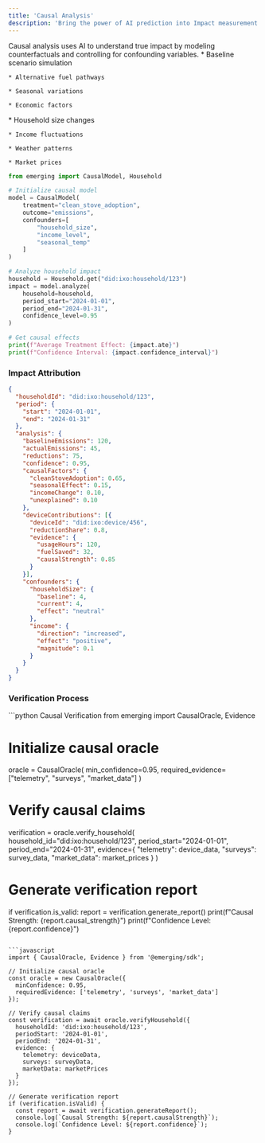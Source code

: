 ```yaml
---
title: 'Causal Analysis'
description: 'Bring the power of AI prediction into Impact measurement and validation methodologies'
---
```


<Note>
  Causal analysis uses AI to understand true impact by modeling counterfactuals and controlling for confounding variables.
</Note>

<AccordionGroup>
  <Accordion title="Counterfactual Modeling">
    * Baseline scenario simulation

    * Alternative fuel pathways

    * Seasonal variations

    * Economic factors
  </Accordion>

  <Accordion title="Confounding Variables">
    * Household size changes

    * Income fluctuations

    * Weather patterns

    * Market prices
  </Accordion>
</AccordionGroup>

```python
from emerging import CausalModel, Household

# Initialize causal model
model = CausalModel(
    treatment="clean_stove_adoption",
    outcome="emissions",
    confounders=[
        "household_size",
        "income_level",
        "seasonal_temp"
    ]
)

# Analyze household impact
household = Household.get("did:ixo:household/123")
impact = model.analyze(
    household=household,
    period_start="2024-01-01",
    period_end="2024-01-31",
    confidence_level=0.95
)

# Get causal effects
print(f"Average Treatment Effect: {impact.ate}")
print(f"Confidence Interval: {impact.confidence_interval}")
```

### Impact Attribution

```json
{
  "householdId": "did:ixo:household/123",
  "period": {
    "start": "2024-01-01",
    "end": "2024-01-31"
  },
  "analysis": {
    "baselineEmissions": 120,
    "actualEmissions": 45,
    "reductions": 75,
    "confidence": 0.95,
    "causalFactors": {
      "cleanStoveAdoption": 0.65,
      "seasonalEffect": 0.15,
      "incomeChange": 0.10,
      "unexplained": 0.10
    },
    "deviceContributions": [{
      "deviceId": "did:ixo:device/456",
      "reductionShare": 0.8,
      "evidence": {
        "usageHours": 120,
        "fuelSaved": 32,
        "causalStrength": 0.85
      }
    }],
    "confounders": {
      "householdSize": {
        "baseline": 4,
        "current": 4,
        "effect": "neutral"
      },
      "income": {
        "direction": "increased",
        "effect": "positive",
        "magnitude": 0.1
      }
    }
  }
}
```

### Verification Process

<CodeGroup>
  ```python Causal Verification
  from emerging import CausalOracle, Evidence

  # Initialize causal oracle
  oracle = CausalOracle(
      min_confidence=0.95,
      required_evidence=["telemetry", "surveys", "market_data"]
  )

  # Verify causal claims
  verification = oracle.verify_household(
      household_id="did:ixo:household/123",
      period_start="2024-01-01",
      period_end="2024-01-31",
      evidence={
          "telemetry": device_data,
          "surveys": survey_data,
          "market_data": market_prices
      }
  )

  # Generate verification report
  if verification.is_valid:
      report = verification.generate_report()
      print(f"Causal Strength: {report.causal_strength}")
      print(f"Confidence Level: {report.confidence}")
  ```

  ```javascript
  import { CausalOracle, Evidence } from '@emerging/sdk';

  // Initialize causal oracle
  const oracle = new CausalOracle({
    minConfidence: 0.95,
    requiredEvidence: ['telemetry', 'surveys', 'market_data']
  });

  // Verify causal claims
  const verification = await oracle.verifyHousehold({
    householdId: 'did:ixo:household/123',
    periodStart: '2024-01-01',
    periodEnd: '2024-01-31',
    evidence: {
      telemetry: deviceData,
      surveys: surveyData,
      marketData: marketPrices
    }
  });

  // Generate verification report
  if (verification.isValid) {
    const report = await verification.generateReport();
    console.log(`Causal Strength: ${report.causalStrength}`);
    console.log(`Confidence Level: ${report.confidence}`);
  }
  ```
</CodeGroup>
